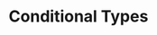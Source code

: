---
id: "q_ts_hard_002"
questionType: "MULTIPLE_CHOICE"
title: "Conditional Types"
description: "Which syntax correctly defines a conditional type?"
difficulty: "HARD"
category: "Type Script"
options:
  - "type Result<T> = T extends string ? number : boolean;"
  - "type Result<T> = if T is string then number else boolean;"
  - "type Result<T> = T ? string : number;"
  - "type Result<T> = typeof T === string ? number : boolean;"
correctAnswer: 0
---